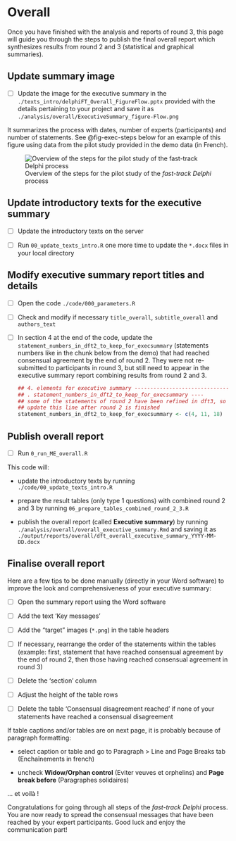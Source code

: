 # Overall

Once you have finished with the analysis and reports of round 3, this page will guide you through the steps to publish the final overall report which synthesizes results from round 2 and 3 (statistical and graphical summaries).

## Update summary image {#sec-update-summary-image}

-   [ ] Update the image for the executive summary in the `./texts_intro/delphiFT_Overall_FigureFlow.pptx` provided with the details pertaining to your project and save it as `./analysis/overall/ExecutiveSummary_figure-Flow.png` 

It summarizes the process with dates, number of experts (participants) and number of statements. See @fig-exec-steps below for an example of this figure using data from the pilot study provided in the demo data (in French).

![Overview of the steps for the pilot study of the *fast-track Delphi* process](_img/ExecutiveSummary_figure-Flow.png){#fig-exec-steps fig-align="center"}

## Update introductory texts for the executive summary {#sec-update-introductory-texts-for-the-executive-summary}

-   [ ] Update the introductory texts on the server

-   [ ] Run `00_update_texts_intro.R` one more time to update the `*.docx` files in your local directory

## Modify executive summary report titles and details {#sec-modify-executive-summary-report-title}

-   [ ] Open the code `./code/000_parameters.R`

-   [ ] Check and modify if necessary `title_overall`, `subtitle_overall` and `authors_text`

-   [ ] In section 4 at the end of the code, update the `statement_numbers_in_dft2_to_keep_for_execsummary` (statements numbers like in the chunk below from the demo) that had reached consensual agreement by the end of round 2. They were not re-submitted to participants in round 3, but still need to appear in the executive summary report combining results from round 2 and 3.

    ```r

    ## 4. elements for executive summary --------------------------------
    ## . statement_numbers_in_dft2_to_keep_for_execsummary ----
    ## some of the statements of round 2 have been refined in dft3, so are not kept in executive summary
    ## update this line after round 2 is finished
    statement_numbers_in_dft2_to_keep_for_execsummary <- c(4, 11, 18)

    ```

## Publish overall report {#sec-publish-overall-report}

-   [ ] Run `0_run_ME_overall.R`

This code will:

-   update the introductory texts by running `./code/00_update_texts_intro.R`

-   prepare the result tables (only type 1 questions) with combined round 2 and 3 by running `06_prepare_tables_combined_round_2_3.R`

-   publish the overall report (called **Executive summary**) by running `./analysis/overall/overall_executive_summary.Rmd` and saving it as `./output/reports/overall/dft_overall_executive_summary_YYYY-MM-DD.docx`

## Finalise overall report {#sec-finalize-overall-report}

Here are a few tips to be done manually (directly in your Word software) to improve the look and comprehensiveness of your executive summary:

-   [ ] Open the summary report using the Word software

-   [ ] Add the text 'Key messages'

-   [ ] Add the "target" images (`*.png`) in the table headers

-   [ ] If necessary, rearrange the order of the statements within the tables (example: first, statement that have reached consensual agreement by the end of round 2, then those having reached consensual agreement in round 3)

-   [ ] Delete the 'section' column

-   [ ] Adjust the height of the table rows

-   [ ] Delete the table 'Consensual disagreement reached' if none of your statements have reached a consensual disagreement

::: callout-tip
If table captions and/or tables are on next page, it is probably because of paragraph formatting:

-   select caption or table and go to Paragraph \> Line and Page Breaks tab (Enchaînements in french)

-   uncheck **Widow/Orphan control** (Eviter veuves et orphelins) and **Page break before** (Paragraphes solidaires)
:::

... et voilà !

Congratulations for going through all steps of the *fast-track Delphi* process. You are now ready to spread the consensual messages that have been reached by your expert participants. Good luck and enjoy the communication part!
